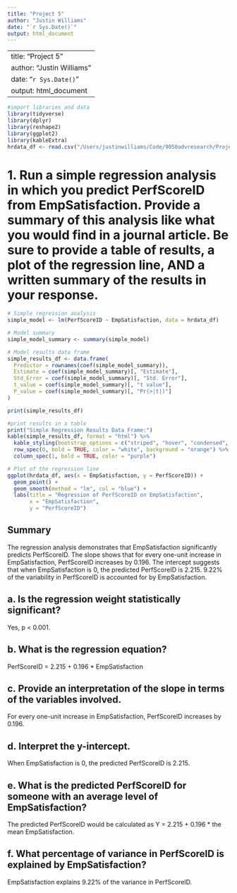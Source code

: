 ```yaml
---
title: "Project 5"
author: "Justin Williams"
date: "`r Sys.Date()`"
output: html_document
---
```


---
title: "Project 5"
author: "Justin Williams"
date: "`r Sys.Date()`"
output: html_document
---

```r
#import libraries and data
library(tidyverse)
library(dplyr)
library(reshape2)
library(ggplot2)
library(kableExtra)
hrdata_df <- read.csv("/Users/justinwilliams/Code/9050advresearch/Project 5/HRData.csv")
```

# 1. Run a simple regression analysis in which you predict PerfScoreID from EmpSatisfaction. Provide a summary of this analysis like what you would find in a journal article. Be sure to provide a table of results, a plot of the regression line, AND a written summary of the results in your response.
```r
# Simple regression analysis
simple_model <- lm(PerfScoreID ~ EmpSatisfaction, data = hrdata_df)

# Model summary
simple_model_summary <- summary(simple_model)
```
```r
# Model results data frame
simple_results_df <- data.frame(
  Predictor = rownames(coef(simple_model_summary)),
  Estimate = coef(simple_model_summary)[, "Estimate"],
  Std_Error = coef(simple_model_summary)[, "Std. Error"],
  t_value = coef(simple_model_summary)[, "t value"],
  P_value = coef(simple_model_summary)[, "Pr(>|t|)"]
)

print(simple_results_df)
```
```r
#print results in a table
print("Simple Regression Results Data Frame:")
kable(simple_results_df, format = "html") %>%
  kable_styling(bootstrap_options = c("striped", "hover", "condensed", "responsive")) %>%
  row_spec(0, bold = TRUE, color = "white", background = "orange") %>%
  column_spec(1, bold = TRUE, color = "purple")
```
```r
# Plot of the regression line
ggplot(hrdata_df, aes(x = EmpSatisfaction, y = PerfScoreID)) +
  geom_point() +
  geom_smooth(method = "lm", col = "blue") +
  labs(title = "Regression of PerfScoreID on EmpSatisfaction",
       x = "EmpSatisfaction",
       y = "PerfScoreID")
```

## Summary
The regression analysis demonstrates that EmpSatisfaction significantly predicts PerfScoreID. The slope shows that for every one-unit increase in EmpSatisfaction, PerfScoreID increases by 0.196. The intercept suggests that when EmpSatisfaction is 0, the predicted PerfScoreID is 2.215. 9.22% of the variability in PerfScoreID is accounted for by EmpSatisfaction.

## a. Is the regression weight statistically significant?
Yes, p < 0.001.

## b. What is the regression equation?
PerfScoreID = 2.215 + 0.196 * EmpSatisfaction

## c. Provide an interpretation of the slope in terms of the variables involved.
For every one-unit increase in EmpSatisfaction, PerfScoreID increases by 0.196.

## d. Interpret the y-intercept.
When EmpSatisfaction is 0, the predicted PerfScoreID is 2.215.

## e. What is the predicted PerfScoreID for someone with an average level of EmpSatisfaction?
The predicted PerfScoreID would be calculated as Y = 2.215 + 0.196 * the mean EmpSatisfaction.

## f. What percentage of variance in PerfScoreID is explained by EmpSatisfaction?
EmpSatisfaction explains 9.22% of the variance in PerfScoreID.